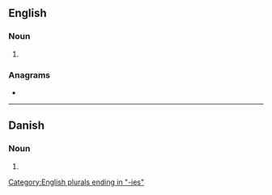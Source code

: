 {{also|Furies}}
==English==

===Noun===
{{head|en|noun form}}

# {{plural of|fury|lang=en}}

===Anagrams===
* {{anagrams|en|a=efirsu|rufies|surfie}}

[[Category:English plurals ending in "-ies"]]

----

==Danish==

===Noun===
{{head|da|noun form}}

# {{inflection of|da|furie||indef|gen|s}}